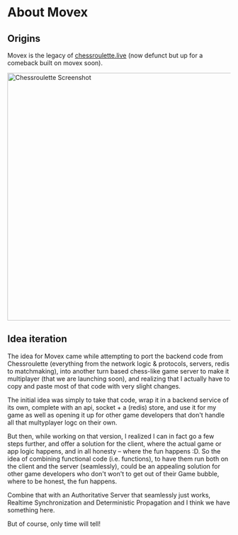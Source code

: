 # About Movex


## Origins 
Movex is the legacy of [chessroulette.live](https://gabrielctroia.medium.com/meet-chessroulette-org-a-quarantine-project-e4108f05db39) (now defunct but up for a comeback built on movex soon).


<Image src="/assets/chessroulette_screenshot.png" alt="Chessroulette Screenshot" width="720" height="560" className="pt-4"/>


## Idea iteration

The idea for Movex came while attempting to port the backend code from Chessroulette (everything from the network logic & protocols, servers, redis to matchmaking), into another turn based chess-like game server to make it multiplayer (that we are launching soon), and realizing that I actually have to copy and paste most of that code with very slight changes.

The initial idea was simply to take that code, wrap it in a backend service of its own, complete with an api, socket + a (redis) store, and use it for my game as well as opening it up for other game developers that don't handle all that multyplayer logc on their own.

But then, while working on that version, I realized I can in fact go a few steps further, and offer a solution for the client, where the actual game or app logic happens, and in all honesty – where the fun happens :D. So the idea of combining functional code (i.e. functions), to have them run both on the client and the server (seamlessly), could be an appealing solution for other game developers who don't won't to get out of their Game bubble, where to be honest, the fun happens.

Combine that with an Authoritative Server that seamlessly just works, Realtime Synchronization and Deterministic Propagation and I think we have something here.

But of course, only time will tell!